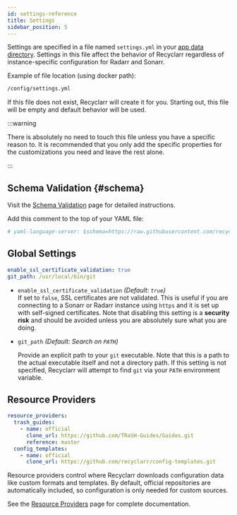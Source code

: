 ```yaml
---
id: settings-reference
title: Settings
sidebar_position: 5
---
```


Settings are specified in a file named `settings.yml` in your [app data directory][app-data].
Settings in this file affect the behavior of Recyclarr regardless of instance-specific configuration
for Radarr and Sonarr.

Example of file location (using docker path):

```txt
/config/settings.yml
```

If this file does not exist, Recyclarr will create it for you. Starting out, this file will be empty
and default behavior will be used.

:::warning

There is absolutely no need to touch this file unless you have a specific reason to. It is
recommended that you only add the specific properties for the customizations you need and leave the
rest alone.

:::

[app-data]: /file-structure.mdx#appdata-directory

## Schema Validation {#schema}

Visit the [Schema Validation](/schema-validation.mdx) page for detailed instructions.

Add this comment to the top of your YAML file:

```yml
# yaml-language-server: $schema=https://raw.githubusercontent.com/recyclarr/recyclarr/master/schemas/settings-schema.json
```

## Global Settings

```yml
enable_ssl_certificate_validation: true
git_path: /usr/local/bin/git
```

- `enable_ssl_certificate_validation` *(Default: `true`)*<br/>
  If set to `false`, SSL certificates are not validated. This is useful if you are connecting to a
  Sonarr or Radarr instance using `https` and it is set up with self-signed certificates. Note that
  disabling this setting is a **security risk** and should be avoided unless you are absolutely sure
  what you are doing.

- `git_path` *(Default: Search on `PATH`)*<br/>

  Provide an explicit path to your `git` executable. Note that this is a path to the actual
  executable itself and not a directory path. If this setting is not specified, Recyclarr will
  attempt to find `git` via your `PATH` environment variable.

## Resource Providers

```yml
resource_providers:
  trash_guides:
    - name: official
      clone_url: https://github.com/TRaSH-Guides/Guides.git
      reference: master
  config_templates:
    - name: official
      clone_url: https://github.com/recyclarr/config-templates.git
```

Resource providers control where Recyclarr downloads configuration data like custom formats and
templates. By default, official repositories are automatically included, so configuration is only
needed for custom sources.

See the [Resource Providers](./resource-providers.mdx) page for complete documentation.
